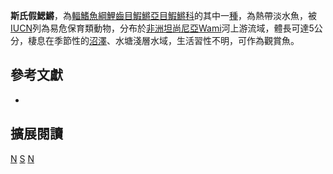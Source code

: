 {{Speciesbox 
| taxon = Nothobranchius steinforti
| status = VU
| status_system = IUCN3.1
| authority =  [[Wildekamp|Wildekamp]], 1977
| synonyms = 
}}
'''斯氏假鰓鱂'''，為[[輻鰭魚綱|輻鰭魚綱]][[鯉齒目|鯉齒目]][[鰕鱂亞目|鰕鱂亞目]][[鰕鱂科|鰕鱂科]]的其中一[[種|種]]，為熱帶淡水魚，被[[IUCN|IUCN]]列為易危保育類動物，分布於[[非洲|非洲]][[坦尚尼亞|坦尚尼亞]]Wami河上游流域，體長可達5公分，棲息在季節性的[[沼澤|沼澤]]、水塘淺層水域，生活習性不明，可作為觀賞魚。
== 參考文獻 ==
*{{FishBase_species|genus=Nothobranchius|species=steinforti|year=2014|month=8}}

== 擴展閱讀 ==
{{refbegin}}
{{wikispecies-inline|Nothobranchius steinforti|斯氏假鰓鱂}}
{{refend}}
{{Taxonbar|from=Q1941296}}

[[Category:觀賞魚|N]]
[[Category:假鰓鱂屬|S]]
[[Category:1977年描述的魚類|N]]

{{魚類小作品}}